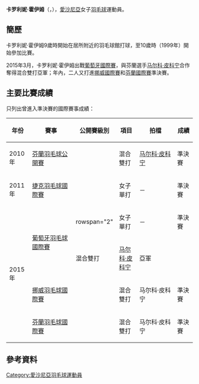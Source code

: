 {{noteTA|G1=Badminton}}
{{Infobox 羽球選手
| playername              = 卡罗利妮·霍伊姆<br />{{lang|et|Karoliine Hõim}}
| image                   = 
| size                    = 
| caption                 = 
| birth_name              = 
| date_of_birth           = {{birth_date_and_age|1989|3|9}}
| place_of_birth          = {{URS}}[[塔林|塔林]]
| height                  = {{height|m=1.70}}
| weight                  = 
| event                   = 女子單打、混合雙打
| country                 = {{EST}}
| years_started           = 2003年
| handedness              = 右手
| coach                   = 
| highest_ranking         = 第90位（女單）
| date_of_highest_ranking = 2011年10月13日<ref name="ranking">[http://bwfcontent.tournamentsoftware.com/ranking/player.aspx?id=10213&player=108205 BWF World Ranking - Ranking of Karoliine HOIM (67084)]{{en}}</ref>
| current_ranking         = 第185位（女單）<br/>第111位（混雙-[[马尔科·皮科宁|皮科宁]]）<br/>第1044位（混雙-[[安东·凯斯提|凯斯提]]）
| date_of_current_ranking = 2015年11月26日<ref>[http://bwfcontent.tournamentsoftware.com/ranking/category.aspx?id=10213&category=473 BWF World Ranking - BWF世界排名榜 (11/26/2015) - Women's singles] {{Webarchive|url=https://archive.is/20151126080313/http://bwfcontent.tournamentsoftware.com/ranking/category.aspx?id=10213&category=473 |date=2015-11-26 }}{{en}}</ref><ref>[http://bwfcontent.tournamentsoftware.com/ranking/category.aspx?id=10213&category=475 BWF World Ranking - BWF世界排名榜 (11/26/2015) - Women's doubles] {{Wayback|url=http://bwfcontent.tournamentsoftware.com/ranking/category.aspx?id=10213&category=475 |date=20190713163436 }}{{en}}</ref><ref>[http://bwfcontent.tournamentsoftware.com/ranking/category.aspx?id=10213&category=476 BWF World Ranking - BWF世界排名榜 (11/26/2015) - Mixed doubles] {{Wayback|url=http://bwfcontent.tournamentsoftware.com/ranking/category.aspx?id=10213&category=476 |date=20200402181529 }}{{en}}</ref>
| played                  = 69勝–105負（女單）<br/>19勝–34負（女雙）<br/>23勝–28負（混雙）
| titles                  = 
| bwf_profile             = F35D773B-A48E-46FE-A8A7-C903425F90D2
| bwf_id                  = 67084
| updated                 = 2015年11月27日
}}
{{MedalTableTop}}
{{MedalSport | 女子[[羽毛球|羽毛球]]}}
{{MedalCountry | {{EST}}}}
{{MedalBottom}}
'''卡罗利妮·霍伊姆'''（{{lang-et|'''Karoliine Hõim'''}}，{{bd|1989年|3月9日}}），[[愛沙尼亞|愛沙尼亞]]女子[[羽毛球|羽毛球]]運動員。

==簡歷==
卡罗利妮·霍伊姆9歲時開始在居所附近的羽毛球館打球，至10歲時（1999年）開始參加比賽。

2015年3月，卡罗利妮·霍伊姆出戰[[2015年葡萄牙羽毛球國際賽|葡萄牙國際賽]]，與芬蘭選手[[马尔科·皮科宁|马尔科·皮科宁]]合作奪得混合雙打亞軍；年內，二人又打進[[2015年挪威羽毛球國際賽|挪威國際賽]]和[[2015年芬蘭羽毛球國際賽|芬蘭國際賽]]準決賽。

==主要比賽成績==
只列出曾進入準決賽的國際賽事成績：
{| class=wikitable style="text-align:center; font-size:small;" 
!width="50"|年份
!width="180"|賽事
!width="80"|公開賽級別
!width="60"|項目
!width="150"|拍檔
!width="50"|成績
|-
!rowspan="1"|2010年
|[[2010年芬蘭羽毛球公開賽|芬蘭羽毛球公開賽]]
|{{BWFIC}}
|混合雙打
|{{flagicon|FIN}} [[马尔科·皮科宁|马尔科·皮科宁]]
|bgcolor="#b8860b"|準決賽
|-
!rowspan="1"|2011年
|[[2011年捷克羽毛球國際賽|捷克羽毛球國際賽]]
|{{BWFIC}}
|女子單打
|－
|bgcolor="#b8860b"|準決賽
|-
!rowspan="4"|2015年
|rowspan="2"|[[2015年葡萄牙羽毛球國際賽|葡萄牙羽毛球國際賽]]
|rowspan="2" {{BWFIS}}
|女子單打
|－
|bgcolor="#b8860b"|準決賽
|-
|混合雙打
|{{flagicon|FIN}} [[马尔科·皮科宁|马尔科·皮科宁]]
|bgcolor="silver"|亞軍
|-
|[[2015年挪威羽毛球國際賽|挪威羽毛球國際賽]]
|{{BWFIS}}
|混合雙打
|{{flagicon|FIN}} 马尔科·皮科宁
|bgcolor="#b8860b"|準決賽
|-
|[[2015年芬蘭羽毛球國際賽|芬蘭羽毛球國際賽]]
|{{BWFIS}}
|混合雙打
|{{flagicon|FIN}} 马尔科·皮科宁
|bgcolor="#b8860b"|準決賽
|}
{{BWF賽事級別索引}}

== 參考資料 ==
{{Reflist}}

{{DEFAULTSORT:Hõim, Karoliine}}
[[Category:愛沙尼亞羽毛球運動員|Category:愛沙尼亞羽毛球運動員]]